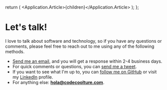 
  return (
    <Application>
      <Application.Article>{children}</Application.Article>
    </Application>
  );
};

# Let's talk!

<Text size="l">

I love to talk about software and technology, so if you have any questions or comments, please feel free to reach out to
me using any of the following methods.

</Text>

- [Send me an email][email], and you will get a response within 2-4 business days.
- For quick comments or questions, you can [send me a tweet][twitter].
- If you want to see what I'm up to, you can [follow me on GitHub][github] or visit my [LinkedIn][linkedin] profile.
- For anything else: **hola@codecoolture.com**.

[email]: mailto:hola@codecoolture.com
[twitter]: https://twitter.com/codecoolture
[linkedin]: https://linkedin.com/in/sergioalvarezsuarez
[github]: https://github.com/codecoolture
